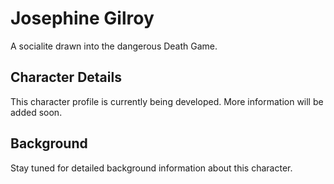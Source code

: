 # Josephine Gilroy

A socialite drawn into the dangerous Death Game.

## Character Details

This character profile is currently being developed. More information will be added soon.

## Background

Stay tuned for detailed background information about this character.
